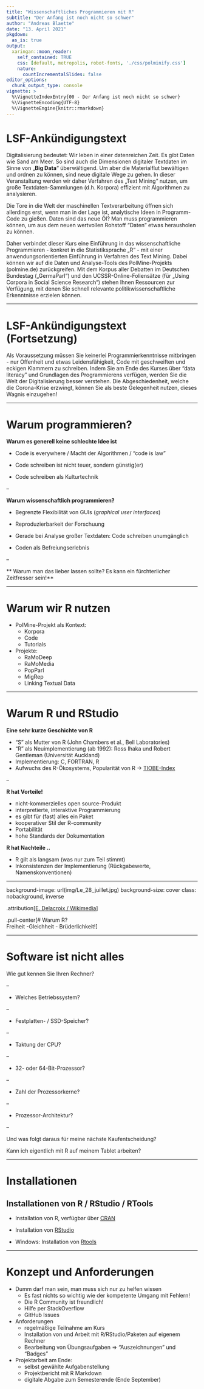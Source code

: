 ```yaml
---
title: "Wissenschaftliches Programmieren mit R"
subtitle: "Der Anfang ist noch nicht so schwer"
author: "Andreas Blaette"
date: "13. April 2021"
pkgdown:
  as_is: true
output: 
  xaringan::moon_reader:
    self_contained: TRUE
    css: [default, metropolis, robot-fonts, './css/polminify.css']
    nature:
      countIncrementalSlides: false
editor_options:
  chunk_output_type: console
vignette: >
  %\VignetteIndexEntry{00 - Der Anfang ist noch nicht so schwer}
  %\VignetteEncoding{UTF-8}
  %\VignetteEngine{knitr::rmarkdown}  
---
```


# LSF-Ankündigungstext

Digitalisierung bedeutet: Wir leben in einer datenreichen Zeit. Es gibt Daten wie Sand am Meer. So sind auch die Dimensionen digitaler Textdaten im Sinne von „**Big Data**“ überwältigend. Um aber die Materialflut bewältigen und ordnen zu können, sind neue digitale Wege zu gehen. In dieser Veranstaltung werden wir daher Verfahren des „Text Mining“ nutzen, um große Textdaten-Sammlungen (d.h. Korpora) effizient mit Algorithmen zu analysieren.

Die Tore in die Welt der maschinellen Textverarbeitung öffnen sich allerdings erst, wenn man in der Lage ist, analytische Ideen in Programm-Code zu gießen. Daten sind das neue Öl? Man muss programmieren können, um aus dem neuen wertvollen Rohstoff "Daten" etwas herausholen zu können.

Daher verbindet dieser Kurs eine Einführung in das wissenschaftliche Programmieren - konkret in die Statistiksprache „R“ - mit einer anwendungsorientierten Einführung in Verfahren des Text Mining. Dabei können wir auf die Daten und Analyse-Tools des PolMine-Projekts (polmine.de) zurückgreifen. Mit dem Korpus aller Debatten im Deutschen Bundestag („GermaParl“) und den UCSSR-Online-Foliensätze (für „Using Corpora in Social Science Research“) stehen Ihnen Ressourcen zur Verfügung, mit denen Sie schnell relevante politikwissenschaftliche Erkenntnisse erzielen können.

---

# LSF-Ankündigungstext (Fortsetzung)
 
Als Voraussetzung müssen Sie keinerlei Programmierkenntnisse mitbringen - nur Offenheit und etwas Leidensfähigkeit, Code mit geschweiften und eckigen Klammern zu schreiben. Indem Sie am Ende des Kurses über "data literacy" und Grundlagen des Programmierens verfügen, werden Sie die Welt der Digitalisierung besser verstehen. Die Abgeschiedenheit, welche die Corona-Krise erzwingt, können Sie als beste Gelegenheit nutzen, dieses Wagnis einzugehen! 

---

# Warum programmieren?

**Warum es generell keine schlechte Idee ist**

- Code is everywhere / Macht der Algorithmen / "code is law" 

- Code schreiben ist nicht teuer, sondern günstig(er)

- Code schreiben als Kulturtechnik


--

**Warum wissenschaftlich programmieren?**

- Begrenzte Flexibilität von GUIs (*graphical user interfaces*)

- Reproduzierbarkeit der Forschuung

- Gerade bei Analyse großer Textdaten: Code schreiben unumgänglich

- Coden als Befreiungserlebnis

--

** Warum man das lieber lassen sollte? Es kann ein fürchterlicher Zeitfresser sein!**


---

# Warum wir R nutzen

- PolMine-Projekt als Kontext:
  - Korpora
  - Code
  - Tutorials

- Projekte:
  - RaMoDeep
  - RaMoMedia
  - PopParl
  - MigRep
  - Linking Textual Data
  

---

# Warum R und RStudio

**Eine sehr kurze Geschichte von R**

- "S" als Mutter von R (John Chambers et al., Bell Laboratories)
- "R" als Neuimplementierung (ab 1992): Ross Ihaka und Robert Gentleman (Universität Auckland)
- Implementierung: C, FORTRAN, R
- Aufwuchs des R-Ökosystems, Popularität von R -> [TIOBE-Index](https://www.tiobe.com/tiobe-index/)

--

**R hat Vorteile!**

- nicht-kommerzielles open source-Produkt
- interpretierte, interaktive Programmierung
- es gibt für (fast) alles ein Paket
- kooperativer Stil der R-community
- Portabilität
- hohe Standards der Dokumentation


**R hat Nachteile ..**

- R gilt als langsam (was nur zum Teil stimmt)
- Inkonsistenzen der Implementierung (Rückgabewerte, Namenskonventionen)

---

background-image: url(img/Le_28_juillet.jpg)
background-size: cover
class: nobackground, inverse


.attribution[[E. Delacroix / Wikimedia](https://commons.wikimedia.org/wiki/File:Eug%C3%A8ne_Delacroix_-_Le_28_Juillet._La_Libert%C3%A9_guidant_le_peuple.jpg)]

.pull-center[# Warum R?<br/>Freiheit -Gleichheit - Brüderlichkeit!]

---


# Software ist nicht alles

Wie gut kennen Sie Ihren Rechner? 

--

- Welches Betriebssystem?

--

- Festplatten- / SSD-Speicher?

--

- Taktung der CPU?

--

- 32- oder 64-Bit-Prozessor?

--

- Zahl der Prozessorkerne?

--

- Prozessor-Architektur?

--

Und was folgt daraus für meine nächste Kaufentscheidung?

Kann ich eigentlich mit R auf meinem Tablet arbeiten?


---

# Installationen

## Installationen von R / RStudio / RTools

- Installation von R, verfügbar über [CRAN](http://cran.r-project.org)

- Installation von [RStudio](https://rstudio.com/products/rstudio/download/)

- Windows: Installation von [Rtools](http://cran.r-project.org/bin/windows/Rtools/index.html)


---

# Konzept und Anforderungen

- Dumm darf man sein, man muss sich nur zu helfen wissen
  - Es fast nichts so wichtig wie der kompetente Umgang mit Fehlern!
  - Die R Community ist freundlich!
  - Hilfe per StackOverflow
  - GitHub Issues 

- Anforderungen 
  - regelmäßige Teilnahme am Kurs
  - Installation von und Arbeit mit R/RStudio/Paketen auf eigenem Rechner
  - Bearbeitung von Übungsaufgaben => "Auszeichnungen" und "Badges"

- Projektarbeit am Ende:
  - selbst gewählte Aufgabenstellung
  - Projektbericht mit R Markdown
  - digitale Abgabe zum Semesterende (Ende September)

